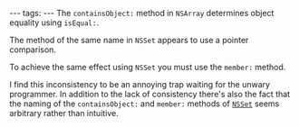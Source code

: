 ---
tags:
---
The <tt>containsObject:</tt> method in <tt>NSArray</tt> determines object equality using <tt>isEqual:</tt>.

The method of the same name in <tt>NSSet</tt> appears to use a pointer comparison.

To achieve the same effect using <tt>NSSet</tt> you must use the <tt>member:</tt> method.

I find this inconsistency to be an annoying trap waiting for the unwary programmer. In addition to the lack of consistency there's also the fact that the naming of the <tt>containsObject:</tt> and <tt>member:</tt> methods of <tt>[[NSSet]]</tt> seems arbitrary rather than intuitive.
